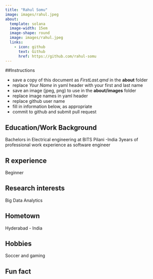 ```yaml
---
title: "Rahul Somu"
image: images/rahul.jpeg
about:
  template: solana
  image-width: 15em
  image-shape: round
  image: images/rahul.jpeg
  links:
    - icon: github
      text: Github
      href: https://github.com/rahul-somu
---
```


##Instructions

  - save a copy of this document as *FirstLast.qmd* in the **about** folder
  - replace *Your Name* in yaml header with your first and last name
  - save an image (jpeg, png) to use in the **about/images** folder
  - replace image names in yaml header
  - replace github user name
  - fill in information below, as appropriate
  - commit to github and submit pull request

## Education/Work Background
Bachelors in Electrical engineering at BITS Pilani -India
3years of professional work experience as software engineer

## R experience
Beginner

## Research interests
Big Data Analytics

## Hometown
Hyderabad - India

## Hobbies
Soccer and gaming

## Fun fact
